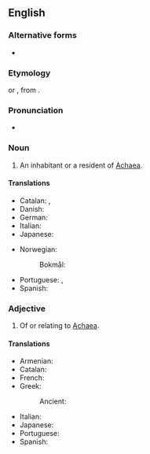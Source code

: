 {{also|Achæan}}
==English==

===Alternative forms===
* {{alter|en|Achæan|Achaian|Achean|Akhaian}}

===Etymology===
{{etyl|la|en}} {{m|la|Achaeus}} or {{m|la|Achaius}}, from {{der|en|grc|Ἀχαιός}}.

===Pronunciation===
* {{IPA|en|/əˈkiːən/}}

===Noun===
{{en-noun}}

# An inhabitant or a resident of [[Achaea]].

====Translations====
{{trans-top|an inhabitant of Achaea}}
* Catalan: {{t|ca|aqueu|m}}, {{t|ca|aquea|f}}
* Danish: {{t|da|akhaier|c}}
* German: {{t+|de|Achäer|m}}
* Italian: {{t|it|acheo|m}}
* Japanese: {{t|ja|アカイア人|tr=akaia-jin}}
{{trans-mid}}
* Norwegian:
*: Bokmål: {{t+|nb|akhaier|m}}
* Portuguese: {{t+|pt|aqueu|m}}, {{t|pt|aqueia|f}}
* Spanish: {{t|es|aqueo|m}}
{{trans-bottom}}

===Adjective===
{{en-adj|-}}

# Of or relating to [[Achaea]].

====Translations====
{{trans-top|Of or relating to Achaea}}
* Armenian: {{t|hy|աքայական}}
* Catalan: {{t|ca|aqueu}}
* French: {{t+|fr|achéen}}
* Greek:
*: Ancient: {{t|grc|Ἀχαϊκός}}
{{trans-mid}}
* Italian: {{t|it|acheo}}
* Japanese: {{t|ja|[[アカイア]][[の]]|tr=akaia-no}}
* Portuguese: {{t+|pt|aqueu}}
* Spanish: {{t|es|aqueo}}
{{trans-bottom}}